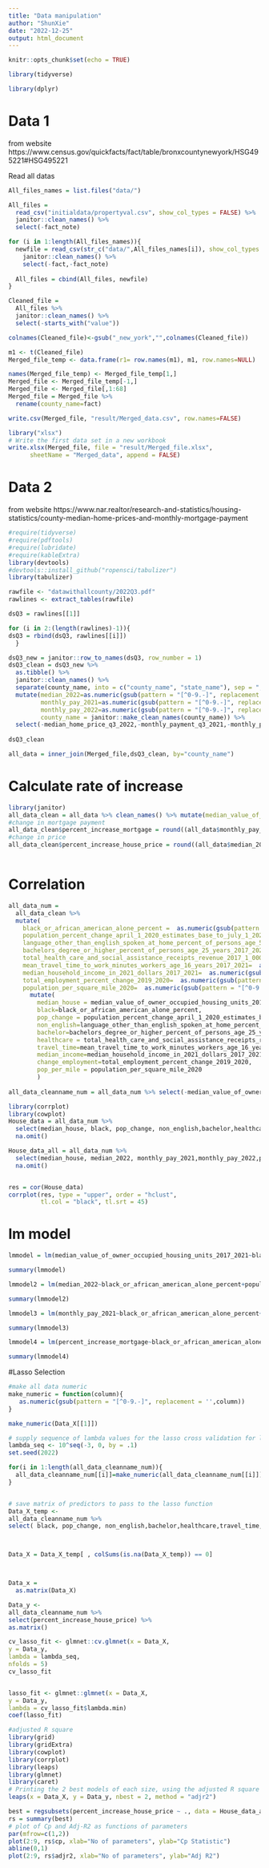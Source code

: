```yaml
---
title: "Data manipulation"
author: "ShunXie"
date: "2022-12-25"
output: html_document
---
```


```r
knitr::opts_chunk$set(echo = TRUE)
```

```r
library(tidyverse)

library(dplyr)

```

# Data 1

from website https://www.census.gov/quickfacts/fact/table/bronxcountynewyork/HSG495221#HSG495221


Read all datas
```r
All_files_names = list.files("data/")

All_files = 
  read_csv("initialdata/propertyval.csv", show_col_types = FALSE) %>% 
  janitor::clean_names() %>% 
  select(-fact_note)

for (i in 1:length(All_files_names)){
  newfile = read_csv(str_c("data/",All_files_names[i]), show_col_types = FALSE) %>% 
    janitor::clean_names() %>% 
    select(-fact,-fact_note)
  
  All_files = cbind(All_files, newfile)
}

Cleaned_file = 
  All_files %>% 
  janitor::clean_names() %>% 
  select(-starts_with("value"))

colnames(Cleaned_file)<-gsub("_new_york","",colnames(Cleaned_file))

```

```r
m1 <- t(Cleaned_file)
Merged_file_temp <- data.frame(r1= row.names(m1), m1, row.names=NULL) 

names(Merged_file_temp) <- Merged_file_temp[1,] 
Merged_file <- Merged_file_temp[-1,] 
Merged_file <- Merged_file[,1:68] 
Merged_file = Merged_file %>% 
  rename(county_name=fact)

write.csv(Merged_file, "result/Merged_data.csv", row.names=FALSE)
```

```r
library("xlsx")
# Write the first data set in a new workbook
write.xlsx(Merged_file, file = "result/Merged_file.xlsx",
      sheetName = "Merged_data", append = FALSE)
```


# Data 2

from website https://www.nar.realtor/research-and-statistics/housing-statistics/county-median-home-prices-and-monthly-mortgage-payment



```r
#require(tidyverse)
#require(pdftools)
#require(lubridate)
#require(kableExtra)
library(devtools)
#devtools::install_github("ropensci/tabulizer")
library(tabulizer)
```

```r
rawfile <- "datawithallcounty/2022Q3.pdf"
rawlines <- extract_tables(rawfile)

```




```r
dsQ3 = rawlines[[1]]

for (i in 2:(length(rawlines)-1)){
dsQ3 = rbind(dsQ3, rawlines[[i]])
  }

```

```r
dsQ3_new = janitor::row_to_names(dsQ3, row_number = 1) 
dsQ3_clean = dsQ3_new %>%
  as.tibble() %>% 
  janitor::clean_names() %>% 
  separate(county_name, into = c("county_name", "state_name"), sep = ",") %>% 
  mutate(median_2022=as.numeric(gsub(pattern = "[^0-9.-]", replacement = '',median_home_price_q3_2022)),
         monthly_pay_2021=as.numeric(gsub(pattern = "[^0-9.-]", replacement = '',monthly_payment_q3_2021)),
         monthly_pay_2022=as.numeric(gsub(pattern = "[^0-9.-]", replacement = '',monthly_payment_q3_2022)),
         county_name = janitor::make_clean_names(county_name)) %>% 
  select(-median_home_price_q3_2022,-monthly_payment_q3_2021,-monthly_payment_q3_2022,-state_name) 
  
dsQ3_clean

```




```r
all_data = inner_join(Merged_file,dsQ3_clean, by="county_name") 
```


# Calculate rate of increase

```r
library(janitor)
all_data_clean = all_data %>% clean_names() %>% mutate(median_value_of_owner_occupied_housing_units_2017_2021=as.numeric(gsub(pattern = "[^0-9.-]", replacement = '',median_value_of_owner_occupied_housing_units_2017_2021)))
#change in mortgage payment
all_data_clean$percent_increase_mortgage = round((all_data$monthly_pay_2022-all_data$monthly_pay_2021)/all_data$monthly_pay_2021*100,2)
#change in price
all_data_clean$percent_increase_house_price = round((all_data$median_2022-all_data_clean$median_value_of_owner_occupied_housing_units_2017_2021)/all_data_clean$median_value_of_owner_occupied_housing_units_2017_2021*100,2)
  

```

# Correlation

```r
all_data_num = 
  all_data_clean %>% 
  mutate(
    black_or_african_american_alone_percent =  as.numeric(gsub(pattern = "[^0-9.-]", replacement = '',black_or_african_american_alone_percent)),
    population_percent_change_april_1_2020_estimates_base_to_july_1_2021_v2021=  as.numeric(gsub(pattern = "[^0-9.-]", replacement = '',population_percent_change_april_1_2020_estimates_base_to_july_1_2021_v2021)),
    language_other_than_english_spoken_at_home_percent_of_persons_age_5_years_2017_2021=  as.numeric(gsub(pattern = "[^0-9.-]", replacement = '',language_other_than_english_spoken_at_home_percent_of_persons_age_5_years_2017_2021)),
    bachelors_degree_or_higher_percent_of_persons_age_25_years_2017_2021=  as.numeric(gsub(pattern = "[^0-9.-]", replacement = '',bachelors_degree_or_higher_percent_of_persons_age_25_years_2017_2021)),
    total_health_care_and_social_assistance_receipts_revenue_2017_1_000=  as.numeric(gsub(pattern = "[^0-9.-]", replacement = '',total_health_care_and_social_assistance_receipts_revenue_2017_1_000)),
    mean_travel_time_to_work_minutes_workers_age_16_years_2017_2021=  as.numeric(gsub(pattern = "[^0-9.-]", replacement = '',mean_travel_time_to_work_minutes_workers_age_16_years_2017_2021)),
    median_household_income_in_2021_dollars_2017_2021=  as.numeric(gsub(pattern = "[^0-9.-]", replacement = '',median_household_income_in_2021_dollars_2017_2021)),
    total_employment_percent_change_2019_2020=  as.numeric(gsub(pattern = "[^0-9.-]", replacement = '',total_employment_percent_change_2019_2020)),
    population_per_square_mile_2020=  as.numeric(gsub(pattern = "[^0-9.-]", replacement = '',population_per_square_mile_2020))) %>% 
      mutate(
        median_house = median_value_of_owner_occupied_housing_units_2017_2021,
        black=black_or_african_american_alone_percent,
        pop_change = population_percent_change_april_1_2020_estimates_base_to_july_1_2021_v2021, 
        non_english=language_other_than_english_spoken_at_home_percent_of_persons_age_5_years_2017_2021, 
        bachelor=bachelors_degree_or_higher_percent_of_persons_age_25_years_2017_2021,
        healthcare = total_health_care_and_social_assistance_receipts_revenue_2017_1_000,
        travel_time=mean_travel_time_to_work_minutes_workers_age_16_years_2017_2021,
        median_income=median_household_income_in_2021_dollars_2017_2021,
        change_employment=total_employment_percent_change_2019_2020,
        pop_per_mile = population_per_square_mile_2020
        )
        
all_data_cleanname_num = all_data_num %>% select(-median_value_of_owner_occupied_housing_units_2017_2021,-black_or_african_american_alone_percent,-population_percent_change_april_1_2020_estimates_base_to_july_1_2021_v2021,-language_other_than_english_spoken_at_home_percent_of_persons_age_5_years_2017_2021,-bachelors_degree_or_higher_percent_of_persons_age_25_years_2017_2021,-total_health_care_and_social_assistance_receipts_revenue_2017_1_000,-mean_travel_time_to_work_minutes_workers_age_16_years_2017_2021,-median_household_income_in_2021_dollars_2017_2021,-total_employment_percent_change_2019_2020,-population_per_square_mile_2020)
```


```r
library(corrplot)
library(cowplot)
House_data = all_data_num %>% 
  select(median_house, black, pop_change, non_english,bachelor,healthcare,travel_time,median_income,change_employment,pop_per_mile) %>% 
  na.omit()

House_data_all = all_data_num %>% 
  select(median_house, median_2022, monthly_pay_2021,monthly_pay_2022,percent_increase_mortgage, percent_increase_house_price,black, pop_change, non_english,bachelor,healthcare,travel_time,median_income,change_employment,pop_per_mile) %>% 
  na.omit()


res = cor(House_data)
corrplot(res, type = "upper", order = "hclust", 
         tl.col = "black", tl.srt = 45)
```





# lm model

```r
  
lmmodel = lm(median_value_of_owner_occupied_housing_units_2017_2021~black_or_african_american_alone_percent+population_percent_change_april_1_2020_estimates_base_to_july_1_2021_v2021+language_other_than_english_spoken_at_home_percent_of_persons_age_5_years_2017_2021+bachelors_degree_or_higher_percent_of_persons_age_25_years_2017_2021+total_health_care_and_social_assistance_receipts_revenue_2017_1_000+mean_travel_time_to_work_minutes_workers_age_16_years_2017_2021+median_household_income_in_2021_dollars_2017_2021+total_employment_percent_change_2019_2020+population_per_square_mile_2020,all_data_num)


```

```r
summary(lmmodel)
```

```r
lmmodel2 = lm(median_2022~black_or_african_american_alone_percent+population_percent_change_april_1_2020_estimates_base_to_july_1_2021_v2021+language_other_than_english_spoken_at_home_percent_of_persons_age_5_years_2017_2021+bachelors_degree_or_higher_percent_of_persons_age_25_years_2017_2021+total_health_care_and_social_assistance_receipts_revenue_2017_1_000+mean_travel_time_to_work_minutes_workers_age_16_years_2017_2021+median_household_income_in_2021_dollars_2017_2021+total_employment_percent_change_2019_2020+population_per_square_mile_2020,all_data_num)

summary(lmmodel2)
```


```r
lmmodel3 = lm(monthly_pay_2021~black_or_african_american_alone_percent+population_percent_change_april_1_2020_estimates_base_to_july_1_2021_v2021+language_other_than_english_spoken_at_home_percent_of_persons_age_5_years_2017_2021+bachelors_degree_or_higher_percent_of_persons_age_25_years_2017_2021+total_health_care_and_social_assistance_receipts_revenue_2017_1_000+mean_travel_time_to_work_minutes_workers_age_16_years_2017_2021+median_household_income_in_2021_dollars_2017_2021+total_employment_percent_change_2019_2020+population_per_square_mile_2020,all_data_num)

summary(lmmodel3)
```


```r
lmmodel4 = lm(percent_increase_mortgage~black_or_african_american_alone_percent+population_percent_change_april_1_2020_estimates_base_to_july_1_2021_v2021+language_other_than_english_spoken_at_home_percent_of_persons_age_5_years_2017_2021+bachelors_degree_or_higher_percent_of_persons_age_25_years_2017_2021+total_health_care_and_social_assistance_receipts_revenue_2017_1_000+mean_travel_time_to_work_minutes_workers_age_16_years_2017_2021+median_household_income_in_2021_dollars_2017_2021+total_employment_percent_change_2019_2020+population_per_square_mile_2020,all_data_num)

summary(lmmodel4)
```



#Lasso Selection

```r
#make all data numeric
make_numeric = function(column){ 
   as.numeric(gsub(pattern = "[^0-9.-]", replacement = '',column))
}

make_numeric(Data_X[[1]])
```


```r
# supply sequence of lambda values for the lasso cross validation for lambda
lambda_seq <- 10^seq(-3, 0, by = .1)
set.seed(2022)

for(i in 1:length(all_data_cleanname_num)){
  all_data_cleanname_num[[i]]=make_numeric(all_data_cleanname_num[[i]])
}


# save matrix of predictors to pass to the lasso function
Data_X_temp <-
all_data_cleanname_num %>% 
select( black, pop_change, non_english,bachelor,healthcare,travel_time,median_income,change_employment,pop_per_mile,female_persons_percent,persons_under_18_years_percent,white_alone_percent,american_indian_and_alaska_native_alone_percent,asian_alone_percent,two_or_more_races_percent,hispanic_or_latino_percent,veterans_2017_2021,foreign_born_persons_percent_2017_2021,housing_units_july_1_2021_v2021,owner_occupied_housing_unit_rate_2017_2021,median_gross_rent_2017_2021,per_capita_income_in_past_12_months_in_2021_dollars_2017_2021) 



Data_X = Data_X_temp[ , colSums(is.na(Data_X_temp)) == 0]



Data_x = 
  as.matrix(Data_X)

Data_y <-
all_data_cleanname_num %>% 
select(percent_increase_house_price) %>% 
as.matrix()

cv_lasso_fit <- glmnet::cv.glmnet(x = Data_X,
y = Data_y,
lambda = lambda_seq,
nfolds = 5)
cv_lasso_fit


lasso_fit <- glmnet::glmnet(x = Data_X,
y = Data_y,
lambda = cv_lasso_fit$lambda.min)
coef(lasso_fit)
```

```r
#adjusted R square
library(grid)
library(gridExtra)
library(cowplot)
library(corrplot)
library(leaps)
library(glmnet)
library(caret)
# Printing the 2 best models of each size, using the adjusted R square criterion:
leaps(x = Data_X, y = Data_y, nbest = 2, method = "adjr2")

```
```r


best = regsubsets(percent_increase_house_price ~ ., data = House_data_all)
rs = summary(best)
# plot of Cp and Adj-R2 as functions of parameters
par(mfrow=c(1,2))
plot(2:9, rs$cp, xlab="No of parameters", ylab="Cp Statistic")
abline(0,1)
plot(2:9, rs$adjr2, xlab="No of parameters", ylab="Adj R2")
```




